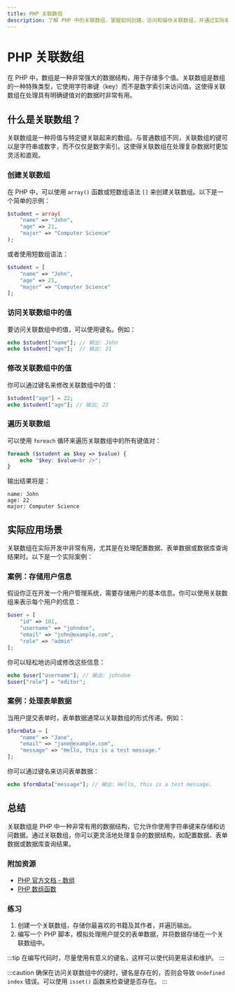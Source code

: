 ```yaml
---
title: PHP 关联数组
description: 了解 PHP 中的关联数组，掌握如何创建、访问和操作关联数组，并通过实际案例加深理解。
---
```


# PHP 关联数组

在 PHP 中，数组是一种非常强大的数据结构，用于存储多个值。关联数组是数组的一种特殊类型，它使用字符串键（key）而不是数字索引来访问值。这使得关联数组在处理具有明确键值对的数据时非常有用。

## 什么是关联数组？

关联数组是一种将值与特定键关联起来的数组。与普通数组不同，关联数组的键可以是字符串或数字，而不仅仅是数字索引。这使得关联数组在处理复杂数据时更加灵活和直观。

### 创建关联数组

在 PHP 中，可以使用 `array()` 函数或短数组语法 `[]` 来创建关联数组。以下是一个简单的示例：

```php
$student = array(
    "name" => "John",
    "age" => 21,
    "major" => "Computer Science"
);
```

或者使用短数组语法：

```php
$student = [
    "name" => "John",
    "age" => 21,
    "major" => "Computer Science"
];
```

### 访问关联数组中的值

要访问关联数组中的值，可以使用键名。例如：

```php
echo $student["name"]; // 输出: John
echo $student["age"];  // 输出: 21
```

### 修改关联数组中的值

你可以通过键名来修改关联数组中的值：

```php
$student["age"] = 22;
echo $student["age"]; // 输出: 22
```

### 遍历关联数组

可以使用 `foreach` 循环来遍历关联数组中的所有键值对：

```php
foreach ($student as $key => $value) {
    echo "$key: $value<br />";
}
```

输出结果将是：

```
name: John
age: 22
major: Computer Science
```

## 实际应用场景

关联数组在实际开发中非常有用，尤其是在处理配置数据、表单数据或数据库查询结果时。以下是一个实际案例：

### 案例：存储用户信息

假设你正在开发一个用户管理系统，需要存储用户的基本信息。你可以使用关联数组来表示每个用户的信息：

```php
$user = [
    "id" => 101,
    "username" => "johndoe",
    "email" => "john@example.com",
    "role" => "admin"
];
```

你可以轻松地访问或修改这些信息：

```php
echo $user["username"]; // 输出: johndoe
$user["role"] = "editor";
```

### 案例：处理表单数据

当用户提交表单时，表单数据通常以关联数组的形式传递。例如：

```php
$formData = [
    "name" => "Jane",
    "email" => "jane@example.com",
    "message" => "Hello, this is a test message."
];
```

你可以通过键名来访问表单数据：

```php
echo $formData["message"]; // 输出: Hello, this is a test message.
```

## 总结

关联数组是 PHP 中一种非常有用的数据结构，它允许你使用字符串键来存储和访问数据。通过关联数组，你可以更灵活地处理复杂的数据结构，如配置数据、表单数据或数据库查询结果。

### 附加资源

- [PHP 官方文档 - 数组](https://www.php.net/manual/en/language.types.array.php)
- [PHP 数组函数](https://www.php.net/manual/en/ref.array.php)

### 练习

1. 创建一个关联数组，存储你最喜欢的书籍及其作者，并遍历输出。
2. 编写一个 PHP 脚本，模拟处理用户提交的表单数据，并将数据存储在一个关联数组中。

:::tip
在编写代码时，尽量使用有意义的键名，这样可以使代码更易读和维护。
:::

:::caution
确保在访问关联数组中的键时，键名是存在的，否则会导致 `Undefined index` 错误。可以使用 `isset()` 函数来检查键是否存在。
:::